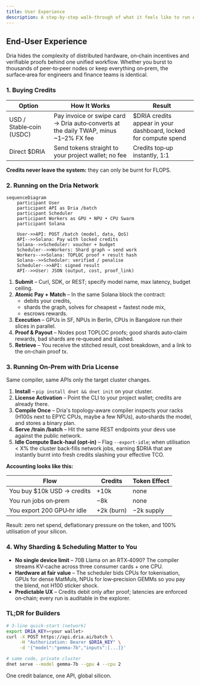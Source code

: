 ```yaml
---
title: User Experience
description: A step‑by‑step walk‑through of what it feels like to run AI on the Dria Network or inside your own data‑center with the same license, the same compiler, and the same credit balance.
---
```


## End‑User Experience

Dria hides the complexity of distributed hardware, on‑chain incentives and verifiable proofs behind one unified workflow.
Whether you burst to thousands of peer‑to‑peer nodes or keep everything on‑prem, the surface‑area for engineers and finance teams is identical.

### 1. Buying Credits

| Option                   | How It Works                                                                         | Result                                                                 |
|--------------------------|--------------------------------------------------------------------------------------|------------------------------------------------------------------------|
| USD / Stable‑coin (USDC) | Pay invoice or swipe card → Dria auto‑converts at the daily TWAP, minus ~1–2% FX fee | $DRIA credits appear in your dashboard, locked for compute spend       |
| Direct $DRIA             | Send tokens straight to your project wallet; no fee                                  | Credits top‑up instantly, 1:1                                          |

**Credits never leave the system:** they can only be burnt for FLOPS.


### 2. Running on the Dria Network

```mermaid
sequenceDiagram
    participant User
    participant API as Dria /batch
    participant Scheduler
    participant Workers as GPU • NPU • CPU Swarm
    participant Solana
    
    User->>API: POST /batch (model, data, QoS)
    API-->>Solana: Pay with locked credits
    Solana-->>Scheduler: voucher + budget
    Scheduler-->>Workers: Shard graph → send work
    Workers-->>Solana: TOPLOC proof + result hash
    Solana-->>Scheduler: verified / penalise
    Scheduler-->>API: signed result
    API-->>User: JSON (output, cost, proof_link)
```

1. **Submit** – Curl, SDK, or REST; specify model name, max latency, budget ceiling.
2. **Atomic Pay + Match** – In the same Solana block the contract:
   * debits your credits,
   * shards the graph, solves for cheapest + fastest node mix,
   * escrows rewards.
3. **Execution** – GPUs in SF, NPUs in Berlin, CPUs in Bangalore run their slices in parallel.
4. **Proof & Payout** – Nodes post TOPLOC proofs; good shards auto‑claim rewards, bad shards are re‑queued and slashed.
5. **Retrieve** – You receive the stitched result, cost breakdown, and a link to the on‑chain proof tx.

### 3. Running On‑Prem with Dria License

Same compiler, same APIs only the target cluster changes.

1. **Install** – `pip install dnet && dnet init` on your cluster.
2. **License Activation** – Point the CLI to your project wallet; credits are already there.
3. **Compile Once** – Dria's topology‑aware compiler inspects your racks (H100s next to EPYC CPUs, maybe a few NPUs), auto‑shards the model, and stores a binary plan.
4. **Serve /train /batch** – Hit the same REST endpoints your devs use against the public network.
5. **Idle Compute Back‑haul (opt‑in)** – Flag `--export-idle`; when utilisation < X% the cluster back‑fills network jobs, earning $DRIA that are instantly burnt into fresh credits slashing your effective TCO.

**Accounting looks like this:**

| Flow | Credits | Token Effect |
|------|---------|--------------|
| You buy $10k USD → credits | +10k | none |
| You run jobs on‑prem | −8k | none |
| You export 200 GPU‑hr idle | +2k (burn) | −2k supply |

Result: zero net spend, deflationary pressure on the token, and 100% utilisation of your silicon.

### 4. Why Sharding & Scheduling Matter to You
* **No single device limit** – 70B Llama on an RTX‑4090? The compiler streams KV‑cache across three consumer cards + one CPU.
* **Hardware at fair value** – The scheduler bids CPUs for tokenisation, GPUs for dense MatMuls, NPUs for low‑precision GEMMs so you pay the blend, not H100 sticker shock.
* **Predictable UX** – Credits debit only after proof; latencies are enforced on‑chain; every run is auditable in the explorer.

### TL;DR for Builders

```bash
# 3‑line quick‑start (network)
export DRIA_KEY=<your wallet>
curl -X POST https://api.dria.ai/batch \
     -H "Authorization: Bearer $DRIA_KEY" \
     -d '{"model":"gemma-7b","inputs":[...]}'

# same code, private cluster
dnet serve --model gemma-7b --gpu 4 --cpu 2
```

One credit balance, one API, global silicon.